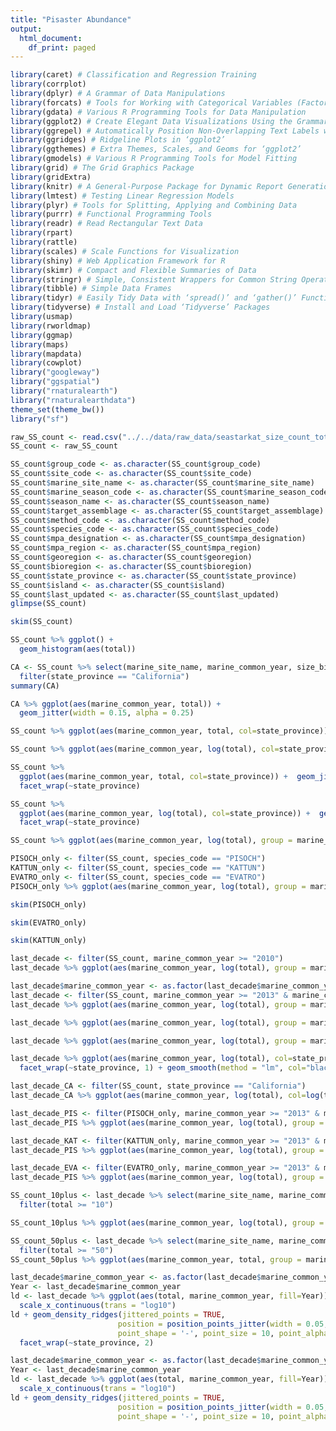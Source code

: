 ```yaml
---
title: "Pisaster Abundance"
output:
  html_document:
    df_print: paged
---
```


```r
library(caret) # Classification and Regression Training
library(corrplot)
library(dplyr) # A Grammar of Data Manipulations
library(forcats) # Tools for Working with Categorical Variables (Factors)
library(gdata) # Various R Programming Tools for Data Manipulation
library(ggplot2) # Create Elegant Data Visualizations Using the Grammar of Graphics
library(ggrepel) # Automatically Position Non-Overlapping Text Labels with ‘ggplot2’
library(ggridges) # Ridgeline Plots in ‘ggplot2’
library(ggthemes) # Extra Themes, Scales, and Geoms for ‘ggplot2’
library(gmodels) # Various R Programming Tools for Model Fitting
library(grid) # The Grid Graphics Package
library(gridExtra)
library(knitr) # A General-Purpose Package for Dynamic Report Generation in R
library(lmtest) # Testing Linear Regression Models
library(plyr) # Tools for Splitting, Applying and Combining Data
library(purrr) # Functional Programming Tools
library(readr) # Read Rectangular Text Data
library(rpart)
library(rattle)
library(scales) # Scale Functions for Visualization
library(shiny) # Web Application Framework for R
library(skimr) # Compact and Flexible Summaries of Data
library(stringr) # Simple, Consistent Wrappers for Common String Operations
library(tibble) # Simple Data Frames
library(tidyr) # Easily Tidy Data with ‘spread()’ and ‘gather()’ Functions
library(tidyverse) # Install and Load ‘Tidyverse’ Packages
library(usmap)
library(rworldmap)
library(ggmap)
library(maps)
library(mapdata)
library(cowplot)
library("googleway")
library("ggspatial") 
library("rnaturalearth") 
library("rnaturalearthdata")
theme_set(theme_bw())
library("sf")
```

```r
raw_SS_count <- read.csv("../../data/raw_data/seastarkat_size_count_totals_download.csv")
SS_count <- raw_SS_count
```

```r
SS_count$group_code <- as.character(SS_count$group_code)
SS_count$site_code <- as.character(SS_count$site_code)
SS_count$marine_site_name <- as.character(SS_count$marine_site_name)
SS_count$marine_season_code <- as.character(SS_count$marine_season_code)
SS_count$season_name <- as.character(SS_count$season_name)
SS_count$target_assemblage <- as.character(SS_count$target_assemblage)
SS_count$method_code <- as.character(SS_count$method_code)
SS_count$species_code <- as.character(SS_count$species_code)
SS_count$mpa_designation <- as.character(SS_count$mpa_designation)
SS_count$mpa_region <- as.character(SS_count$mpa_region)
SS_count$georegion <- as.character(SS_count$georegion)
SS_count$bioregion <- as.character(SS_count$bioregion)
SS_count$state_province <- as.character(SS_count$state_province)
SS_count$island <- as.character(SS_count$island)
SS_count$last_updated <- as.character(SS_count$last_updated)
glimpse(SS_count)
```

```r
skim(SS_count)
```

```r
SS_count %>% ggplot() + 
  geom_histogram(aes(total))
```

```r
CA <- SS_count %>% select(marine_site_name, marine_common_year, size_bin, total, state_province) %>%
  filter(state_province == "California")
summary(CA)
```


```r
CA %>% ggplot(aes(marine_common_year, total)) +
  geom_jitter(width = 0.15, alpha = 0.25)
```
```r
SS_count %>% ggplot(aes(marine_common_year, total, col=state_province)) +  geom_jitter(width = 0.15, alpha = 0.25)
```
```r
SS_count %>% ggplot(aes(marine_common_year, log(total), col=state_province)) +  geom_jitter(width = 0.15, alpha = 0.25)
```

```r
SS_count %>%   
  ggplot(aes(marine_common_year, total, col=state_province)) +  geom_jitter(width = 0.15, alpha = 0.25) +
  facet_wrap(~state_province)
```
```r
SS_count %>%   
  ggplot(aes(marine_common_year, log(total), col=state_province)) +  geom_jitter(width = 0.15, alpha = 0.25) +
  facet_wrap(~state_province)
```

```r
SS_count %>% ggplot(aes(marine_common_year, log(total), group = marine_common_year)) + geom_boxplot()
```

```r
PISOCH_only <- filter(SS_count, species_code == "PISOCH")
KATTUN_only <- filter(SS_count, species_code == "KATTUN")
EVATRO_only <- filter(SS_count, species_code == "EVATRO")
PISOCH_only %>% ggplot(aes(marine_common_year, log(total), group = marine_common_year)) + geom_boxplot()
```

```r
skim(PISOCH_only)
```

```r
skim(EVATRO_only)
```

```r
skim(KATTUN_only)
```


```r
last_decade <- filter(SS_count, marine_common_year >= "2010")
last_decade %>% ggplot(aes(marine_common_year, log(total), group = marine_common_year)) + geom_boxplot()
```

```r
last_decade$marine_common_year <- as.factor(last_decade$marine_common_year)
last_decade <- filter(SS_count, marine_common_year >= "2013" & marine_common_year <= "2016")
last_decade %>% ggplot(aes(marine_common_year, log(total), group = marine_common_year, col=marine_common_year)) + geom_boxplot() + facet_wrap(~state_province)
```

```r
last_decade %>% ggplot(aes(marine_common_year, log(total), group = marine_common_year, col=marine_common_year)) + geom_boxplot()
```

```r
last_decade %>% ggplot(aes(marine_common_year, log(total), group = marine_common_year, col=marine_common_year)) + geom_boxplot() +   facet_wrap(~state_province, 1) + theme(legend.position = "none")
```

```r
last_decade %>% ggplot(aes(marine_common_year, log(total), col=state_province)) +  geom_jitter(width = 0.45, alpha = 0.25) +
  facet_wrap(~state_province, 1) + geom_smooth(method = "lm", col="black") + theme(legend.position = "none")
```

```r
last_decade_CA <- filter(SS_count, state_province == "California")
last_decade_CA %>% ggplot(aes(marine_common_year, log(total), col=log(total))) +  geom_jitter(width = 0.45, alpha = 0.25) + geom_smooth(method = "lm", col="red")
```


```r
last_decade_PIS <- filter(PISOCH_only, marine_common_year >= "2013" & marine_common_year <= "2016")
last_decade_PIS %>% ggplot(aes(marine_common_year, log(total), group = marine_common_year, col=marine_common_year)) + geom_boxplot() +   facet_wrap(~state_province, 1) + theme(legend.position = "none")
```

```r
last_decade_KAT <- filter(KATTUN_only, marine_common_year >= "2013" & marine_common_year <= "2016")
last_decade_PIS %>% ggplot(aes(marine_common_year, log(total), group = marine_common_year, col=marine_common_year)) + geom_boxplot() +   facet_wrap(~state_province, 1) + theme(legend.position = "none")
```

```r
last_decade_EVA <- filter(EVATRO_only, marine_common_year >= "2013" & marine_common_year <= "2016")
last_decade_PIS %>% ggplot(aes(marine_common_year, log(total), group = marine_common_year, col=marine_common_year)) + geom_boxplot() +   facet_wrap(~state_province, 1) + theme(legend.position = "none")
```


```r
SS_count_10plus <- last_decade %>% select(marine_site_name, marine_common_year, size_bin, total, state_province) %>%
  filter(total >= "10")
```

```r
SS_count_10plus %>% ggplot(aes(marine_common_year, log(total), group = marine_common_year, col=marine_common_year)) + geom_boxplot() +   facet_wrap(~state_province, 1) + theme(legend.position = "none")
```

```r
SS_count_50plus <- last_decade %>% select(marine_site_name, marine_common_year, size_bin, total, state_province) %>%
  filter(total >= "50")
SS_count_50plus %>% ggplot(aes(marine_common_year, total, group = marine_common_year, col=marine_common_year)) + geom_boxplot() +   facet_wrap(~state_province, 1) + theme(legend.position = "none")
```

```r
last_decade$marine_common_year <- as.factor(last_decade$marine_common_year)
Year <- last_decade$marine_common_year
ld <- last_decade %>% ggplot(aes(total, marine_common_year, fill=Year)) +
  scale_x_continuous(trans = "log10")
ld + geom_density_ridges(jittered_points = TRUE, 
                        position = position_points_jitter(width = 0.05, height = 0),
                        point_shape = '-', point_size = 10, point_alpha = 0.8, alpha = 0.8) +
  facet_wrap(~state_province, 2) 
```

```r
last_decade$marine_common_year <- as.factor(last_decade$marine_common_year)
Year <- last_decade$marine_common_year
ld <- last_decade %>% ggplot(aes(total, marine_common_year, fill=Year)) +
  scale_x_continuous(trans = "log10")
ld + geom_density_ridges(jittered_points = TRUE, 
                        position = position_points_jitter(width = 0.05, height = 0),
                        point_shape = '-', point_size = 10, point_alpha = 0.8, alpha = 0.8) 
```











